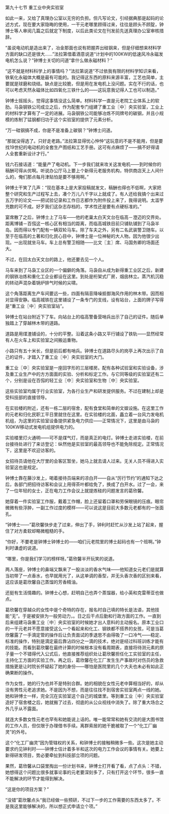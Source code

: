 

第九十七节 重工业中央实验室

如此一来，又给了真理办公室以无穷的负担。但凡写论文，引经据典那是起码的论述方式，现在要大家隐晦的使用，一干元老哪里顾得过来，往往是顾头不顾腚，钟博士等人审阅几篇之后就定下制度，以后此类论文在刊发前先送真理办公室审核措辞。

“虽说电动机是造出来了，冶金那面也说有把握弄出硅钢来，但是仔细想来材料学方面的缺口还是很大……”法拉第借着酒意说道“计划中的100KW的低速风冷永磁发电机怎么说？”钟博士关切的问道“拿什么做永磁材料？”

“这不就是材料科学上的事情吗？”法拉第说道“不过依我有限的材料学知识来看，铁氧化永磁体大概是最有可能的。我记得这东西的原料来源丰富，工艺也简单，主要就是球磨和烧结。缺点是比较脆，但是用在发电机上没问题。实在不行的话，也可以考虑天然永磁体比如四氧化三铁什么的――这玩意我记得人工也可以制造。”

钟博士摇摇头，觉得这事情没这么简单。材料科学一直是元老院工业体系上的软肋。马袅钢铁公司成立之后，作为配套专门组建了重工业〖中〗央实验室，工业上的材料学才算有了一定的进展。马袅钢铁公司能够冶炼不同牌号的碳钢，并且小规模的炼制了锰钢都归功于这个实验室的提供了元素分析。

“万一硅钢搞不成，你是不是准备上碳钢？”钟博士问道。

“那就没得选了。只好走老路。”法拉第显得忧心忡忡“这玩意的不是不能用，但是要找19世纪的电动机的全套生产图纸和工艺手册。这可有点麻烦了――搞不好得请人全套重新设计才行。”

钱六石接话道：“能量产了电动机。下一步我们就来攻关这发电机――到时候你的稿酬可得从优啊。听说办公厅马上要上个新得元老服务机构，特供商店天上人间什么的，俺们那点每月津贴怕是要不够用啊。”

钟博士干笑了几声：“现在基本上是大家投稿就发文，稿酬也得也不低啊，大家把整个研究和生产过程写上去，凑个万儿八千字以上就成了。有人还给我搞个出来过五万字的论文――把试验记录和工作日志都作为附件投上来了，我得说明。太滥竽充数的可不成。好歹我们这杂志存档的，学术性还是要有点硬标准的。”

宴席散了之后，钟博士上了马车――他的老巢太白天文台在临高－澄迈的交界处。距离博铺－百仭这一核心区有相当的距离，而临高城铁目前只铺轨铺到了马袅半岛。因而得以专门配有一辆双轮马车。除了车夫之外，另有二名武装警卫随车。以至于在临高的土著和归化民心目中，钟博士是一位神秘的大人物。因为他很少出现。一出现就坐马车。车上总有警卫相随――比文〖主〗席、马国务卿的场面还大。

不过，在回太白天文台的路上，他还要去见一个人。

马车来到了马袅工业区的一个偏僻的角落。马袅自从成为新得重工业区之后，新建的钢铁冶炼和重化工企业都设在这里。到处是桁架式厂房，烟囱林立。蒸汽机沉稳的转动声混杂着锅炉排气时候的尖啸。

这个角落距离生产车间要远一些，四面有隔音降噪抵御海风作用的林木带。因而相对显得安静。临高城铁在这里铺设了一条专门的支线，设有站台，上面的牌子写得是“重工业〖中〗央实验室站”。

钟博士在站台附近下了车。向站台上的临高警备营哨兵出示了自己的证件。随后单独踏上了穿越林木带的道路。

道路是用煤渣铺设的，十分的平整。沿着这条小路又平行铺设了铁轨――显然经常有人在火车上和实验室之间搬运重物。

小路只有五十米长，但是前后都有哨兵。钟博士在道路尽头的岗亭上再次出示了自己的证件，才踏入了重工业〖中〗央实验室的大门。

重工业〖中〗央实验室是一座回字形的三层楼房。配有各种试验室和实验设备，涉及重工业生产中的方方面面的实验、分析和标定工作。与它同等级的实验室还有二个，分别是设在百仭的轻工业〖中〗央实验室和生物〖中〗央实验室。

这些实验室均属于行业实验室，为各行业生产和研发提供服务。不过在建制上却是受科技部的直接领导。

在实验楼的附近，还有一栋二层的宿舍，配有食堂和简单的文娱设施。在这里工作的元老和归化民职工平日里就住在这里。在实验楼的北面，矗立着一台风力发电机机组，为这里的实验室设备提供紧急电力供应――正常情况下，这里是由马袅的100KW移动式发电机组提供电力的。

实验楼里灯火通明――可不是煤气灯，而是真正的电灯。钟博士走进实验楼，在前台接待处进行了来访登记：纵然他是实验室的最高领导也不能免除规定。正常情况下，这里是不欢迎访客的。

女招待员请他在大厅里的会客区暂坐，她马上就去请人过来。无关人员不得进入实验室这也是规定。

钟博士靠在藤沙发上，喝着接待员端来的凉白开――自从“厉行节约”的通知下达之后，各部门把招待访客和会议上用得茶叶都给免了，换成了白开水。过了一会，来了一位年轻的女士，正在电力工作会议上就提炼硅的问题发言的葛欣馨。

她穿着一件实验室工作服，戴着工作帽，脸上还留着口罩和劳保眼镜的压痕。眼帘微微有些浮肿，一副工作过度的模样――可以说这是目前大多数元老都有的一张面孔。

“钟博士――”葛欣馨快步走了过来，伸出了手，钟利时赶忙从沙发上站了起来，握住了对方柔软却略微粗糙的手。

“你好，不要老是钟博士钟博士的――咱们元老院里的博士起码也有一个班啊。”钟利时谦虚的说道。

“哪里，你是我们学习的榜样呀。”葛欣馨半开玩笑的说道。

两人落座，钟博士的鼻端又飘来了一股淡淡的香水气味――他知道女元老们是就算当初带了一点香水，也早就用光了，从这单调的香型，并无头香次香的区别来看，这应该是葛欣馨自己蒸馏的芳香精油。

还挺有生活情趣的。钟博士心想，赶明自己也弄个蒸馏器，给小英和克雷蒂亚也做点。

葛欣馨在穿越众的女性中是个奇特的存在，报名时自己填的特长是法语，其他技能“无”。于是被安排为一般劳动力，。日之后干点后勤和行政方面的工作。一直到后来组建马袅重工业〖中〗央实验室的时候她才出人意料的主动报名。原本工业口的一干元老并不愿意接受这么一个看起来和化工、钢铁都不搭界的女孩，可是当葛欣馨露了一手滴定管的操作后让负责面试的季退思不由得吸了一口冷气――稳定、标准的操作，特别是滴定最后靠沾四分之一滴的技术，绝对是经过科班训练才能有的技能。而看到葛欣馨在最终计算的时候根本没有看周期表，直接将待测元素的原子量一个不错得代入公式后，他直接推荐组织处让葛欣馨担任化工实验室的主任，主持化工方面的实验工作。再之后，葛欣馨在化工厂发生生产事故时对伤员的急救措施更是让时院长怀疑起了她的身份――哪怕是医院里的几个大夫也未必有如此正确果断的操作。

作为女性，她的行为也并不是特别合群。她的相貌在女性元老中算相当好的，却从没有男性元老追求她。不是因为不想，而是往往找不到宿舍实验室两点一线的她。她和钟博士一样，完全沉在实验室这个自己的城堡里。等到重工业〖中〗央实验室造好了宿舍楼之后，她就搬了过去，彻底的从公众视线中消失了。除了重大场合之外几乎从不露面。

就连大多数女性元老也罕有和她能说上话的。唯一能常常和她有交流的是大图书馆的工作人员，但仅限于办理借书手续。离群索居的她干脆被取了一个“化工厂幽灵”的外号。

这个“化工厂幽灵”因为管辖权的关系，和钟博士的接触稍微多一些。这次是她主动要求约见钟利时――钟博士估计着多半和这次的电力工作会议的事情有关。她要上新得研发项目，势必要牵扯到科技部立项的问题。

果然，葛欣馨从口袋里掏出一份计划书来，钟博士打开看了看，点了点头：不错，她想得这个问题比很多就事论事的元老要深刻多了，只有打开这个环节，很多一直不能解决的环节才能得到解决。

“这是你的项目方案？”

“没错”葛欣馨点头“我已经做一些预研，不过下一步的工作需要的东西太多了。不是我这里能够解决的，所以想正式申请立个项。”

